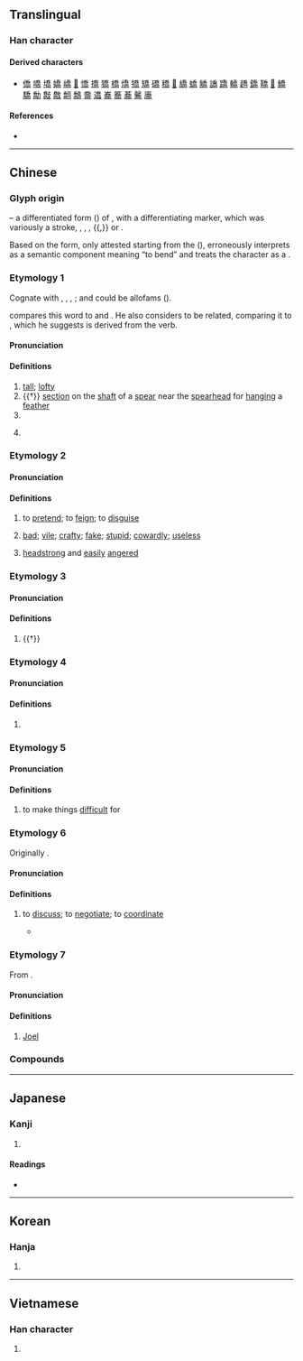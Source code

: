 {{also|乔}}
{{character info}}
==Translingual==

===Han character===
{{Han char|rn=30|rad=口|as=09|sn=12|four=20227|canj=HKRBR|ids=⿱⿵夭口冋}}

====Derived characters====
* [[僑]] [[嘺]] [[墧]] [[嬌]] [[嶠]] [[𢄹]] [[憍]] [[撟]] [[獢]] [[橋]] [[燆]] [[犞]] [[矯]] [[礄]] [[穚]] [[𥼱]] [[繑]] [[蟜]] [[䚩]] [[譑]] [[蹻]] [[轎]] [[趫]] [[鐈]] [[鞽]] [[𧄳]] [[鱎]] [[驕]] [[勪]] [[敽]] [[敿]] [[䎗]] [[鷮]] [[䀉]] [[䢪]] [[㠐]] [[簥]] [[蕎]] [[毊]] [[㢗]]

====References====
* {{Han ref|kx=0200.220|dkj=03990|dj=0422.060|hdz=10656.120|uh=55AC|ud=21932|bh=B3EC|bd=46060}}

----

==Chinese==
{{zh-wp|zh:喬姓|yue:喬氏|nan:Kiâu (sèⁿ)|en:Qiao (surname)}}

===Glyph origin===
{{Han etym}}
{{liushu|i}} – a differentiated form ({{zh-l|*分化字}}) of {{och-l|高|high, tall}}, with a differentiating marker, which was variously a stroke, {{zh-l|*屮}}, {{zh-l|*止}}, {{zh-l|*力}}, {{zh-l|*九}}{{,}} or {{zh-l|*夭}}.

Based on the {{zh-l|*夭}} form, only attested starting from the {{w|Han dynasty}} ({{zh-ref|Chi, 2010}}), ''{{w|Shuowen}}'' erroneously interprets {{zh-l|*夭}} as a semantic component meaning “to bend” and treats the character as a {{liushu|psc|nocap=1}}.

===Etymology 1===
{{zh-forms|s=乔|alt=𠳮}}

Cognate with {{och-l|憍|id=1|to lift the head}}, {{och-l|驕|proud}}, {{och-l|撟|id=2|to lift}}, {{och-l|嶠|peak}}; {{och-l|高|high; tall}} and {{och-l|蹻|id=1|martial; vigorous}} could be allofams ({{zh-ref|Schuessler, 2007}}).

{{zh-ref|Sagart (2017b)}} compares this word to {{cog|bo|སྒྲོ||to elevate; to exalt; to increase}} and {{cog|kac|shagrau||to exalt}}. He also considers {{och-l|鷮|a kind of pheasant (with a long tail and feathers used for ornaments)}} to be related, comparing it to {{cog|bo|སྒྲོ||large feather}}, which he suggests is derived from the verb.

====Pronunciation====
{{zh-pron
|m=qiáo
|m-s=qiao2
|c=kiu4
|c-t=kiau3
|g=qieu2
|h=pfs=khièu;gd=kiau2
|j=qiau1
|mb=giǎu
|md=gièu
|mn=kiâu
|mn-t=kiao5/kiou5
|w=3jjiau
|x=jiau2
|mc=2+1
|oc=y,2+1
|ma=y
|cat=a,n,v,pn
}}

====Definitions====
{{zh-hanzi}}

# [[tall]]; [[lofty]]
# {{†}} [[section]] on the [[shaft]] of a [[spear]] near the [[spearhead]] for [[hang]]ing a [[feather]]
# {{surname|zh}}
# {{n-g|used in transliterations of loanwords}}
#: {{zh-x|^喬·^拜登|{{w|Joe Biden}}}}

===Etymology 2===
{{zh-forms|s=乔}}
{{rfe|zh}}

====Pronunciation====
{{zh-pron
|m=qiáo
|m-s=qiao2
|c=kiu4
|c-t=kiau3
|g=qieu2
|h=pfs=khièu;gd=kiau2
|j=qiau1
|mb=giǎu
|md=gièu
|mn=kiâu
|mn-t=kiao5/kiou5
|w=3jjiau
|x=jiau2
|ma=y
|cat=v,a
}}

====Definitions====
{{zh-hanzi}}

# to [[pretend]]; to [[feign]]; to [[disguise]]
# {{lb|zh|archaic|derogatory}} [[bad]]; [[vile]]; [[crafty]]; [[fake]]; [[stupid]]; [[cowardly]]; [[useless]]
# {{lb|zh|archaic}} [[headstrong]] and [[easily]] [[angered]]

===Etymology 3===
{{zh-forms|s=乔}}

====Pronunciation====
{{zh-pron
|m=jiāo,qiáo
|cat=a
}}

====Definitions====
{{zh-hanzi}}

# {{†}} {{zh-alt-form|驕|[[proud]]; [[arrogant]]}}

===Etymology 4===
{{zh-forms|s=乔}}
{{rfe|zh}}

====Pronunciation====
{{zh-pron
|m=jiǎo,qiáo
|cat=
}}

====Definitions====
{{zh-hanzi}}

# {{zh-only|喬詰}}

===Etymology 5===
{{zh-forms|s=乔|alt=挾,蹻}}
{{rfe|zh}}

====Pronunciation====
{{zh-pron
|mn=khiâu
|cat=v
}}

====Definitions====
{{zh-hanzi}}

# {{lb|zh|Hokkien}} to make things [[difficult]] for

===Etymology 6===
{{zh-forms|s=乔}}

Originally {{bor|cmn|nan|-}} {{zh-l|撨|chhiâu}}.

====Pronunciation====
{{zh-pron
|m=qiáo
|mn=xm,zz,tw,sg:chhiâu
|cat=v
}}

====Definitions====
{{zh-hanzi}}

# {{lb|zh|Hokkien|Taiwanese Mandarin}} to [[discuss]]; to [[negotiate]]; to [[coordinate]]
#* {{zh-x|給{hō͘} 少年%的 家己\自{ka}己{kī} 喬{chhiâu}|let the young people figure it out themselves|MN|ref='''2016''', {{w2|zh|梁志强}} ({{w|Jack Neo}}, lyricist), [https://www.youtube.com/watch?v=MB7xmdJU5ys {{lang|zh|《欢喜就好》}}] (Happy Can Already!)}}

===Etymology 7===
{{zh-forms|s=乔}}

From {{bor|zh|en|Joel}}.

====Pronunciation====
{{zh-pron
|m=Qiáo
|cat=pn
}}

====Definitions====
{{zh-hanzi}}

# {{rfv-sense|zh}} [[Joel]] {{gloss|English given name}}

===Compounds===
{{zh-der|二喬|喬人|喬裝|喬怯|下喬入幽|付諸洪喬|喬松之壽|喬素|喬木|喬松|喬腔|喬模喬樣|喬遷之喜|喬志|喬林|喬家公|乾喬|喬妝|喬治亞|布爾喬亞|喬文假醋|亞喬木|喬裝打扮|小喬|喬喬畫畫|妝喬|怯怯喬喬|好喬|大喬|喬詰|喬男女|喬才|喬做胡為|喬遷|喬聲怪氣|喬眉畫眼|喬梓|喬扦|出谷遷喬|作喬|喬主張|王喬|洪喬擲水|松喬之壽|故家喬木|拿喬|洪喬之誤|發喬|王子喬|王喬騎鶴|松喬|遷喬|行短才喬|胡做喬為|遷喬之望|賢喬梓|喬家坪|下喬遷谷|佺喬|出幽遷喬|吃喬|喬人物|喬作衙|喬做|喬做衙|喬公案|喬公道|喬其紗|喬勢|喬喬|喬坐衙|喬妝打扮|喬山|喬岳|喬峰|喬嶽|喬張做致|喬張致|喬忿|喬性|喬扮|喬文物|喬材|喬柯|喬桀|喬榦|喬模樣|喬樣|喬樣勢|喬樹|喬畫|喬相識|喬禁架|喬竦|喬粧|喬聲勢|喬聲顙氣|喬行徑|喬衙|喬裝改扮|喬話|喬軀老|喬陟|喬龍畫虎|夭喬|子喬|心喬意怯|時喬|曾喬|松喬遷景|洪喬|王喬履|王喬屨|王喬舄|看喬|粧喬|老喬民|虛喬|謊喬廝|豹喬|輕喬|遷喬出谷|重喬|附喬|陽喬|鳴于喬木|鶯喬|喬勒潘}}

----

==Japanese==

===Kanji===
{{ja-kanji|grade=|rs=口09}}

# {{rfdef|ja|sort=口09}}

====Readings====
* {{ja-readings|on=[[きょう]] (kyō), [[ぎょう]] (gyō)|kun=[[たかい]] (takai)}}

----

==Korean==

===Hanja===
{{ko-hanja|hangeul=교|rv=gyo|mr=kyo}}

# {{rfdef|ko|sort=口09}}

----

==Vietnamese==

===Han character===
{{vi-hantu|[[kiều]]|rs=口09}}

# {{rfdef|vi|sort=口09}}